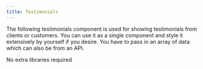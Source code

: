 ```yaml
---
title: Testimonials
---
```


The following testimonials component is used for showing testimonials from clients or customers. You can use it as a single component and style it extensively by yourself if you desire. You have to pass in an array of data which can also be from an API.




<Tabs>
  <TabItem label="Libraries Installation">
    No extra libraries required
  </TabItem>
  <TabItem label="Usage"><Code code={testimonialsApp} lang="jsx" title="App.jsx" /></TabItem>
  <TabItem label="Component"><Code code={testimonials} lang="jsx" title="testimonials.jsx" /></TabItem>
</Tabs>